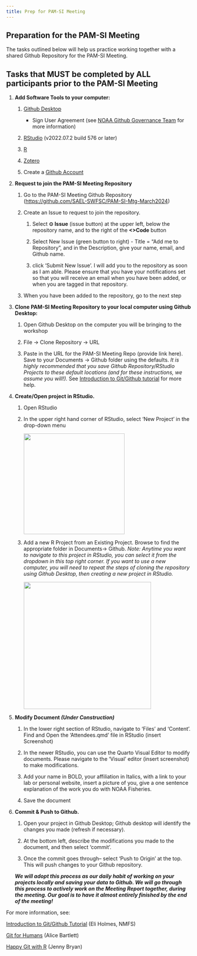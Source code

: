```yaml
---
title: Prep for PAM-SI Meeting
---
```


## Preparation for the PAM-SI Meeting

The tasks outlined below will help us practice working together with a shared Github Repository for the PAM-SI Meeting.

## Tasks that MUST be completed by ALL participants prior to the PAM-SI Meeting

1.  **Add Software Tools to your computer:**

    1.  [Github Desktop](https://desktop.github.com/)

        -   Sign User Agreement (see [NOAA Github Governance Team](https://sites.google.com/noaa.gov/nmfs-st-github-governance-team/github-users) for more information)

    2.  [RStudio](https://www.rstudio.com/products/rstudio/download/#download) (v2022.07.2 build 576 or later)

    3.  [R](https://www.r-project.org/)

    4.  [Zotero](https://www.zotero.org/)

    5.  Create a [Github Account](https://github.com/)

2.  **Request to join the PAM-SI Meeting Repository**

    1.  Go to the PAM-SI Meeting Github Repository (<https://github.com/SAEL-SWFSC/PAM-SI-Mtg-March2024>)

    2.  Create an Issue to request to join the repository.

        1.  Select **⊙ Issue** (issue button) at the upper left, below the repository name, and to the right of the **\<\>Code** button

        2.  Select New Issue (green button to right) - Title = "Add me to Repository", and in the Description, give your name, email, and Github name.

        3.  click 'Submit New Issue'. I will add you to the repository as soon as I am able. Please ensure that you have your notifications set so that you will receive an email when you have been added, or when you are tagged in that repository.

    3.  When you have been added to the repository, go to the next step

3.  **Clone PAM-SI Meeting Repository to your local computer using Github Desktop:**

    1.  Open Github Desktop on the computer you will be bringing to the workshop

    2.  File -\> Clone Repository -\> URL

    3.  Paste in the URL for the PAM-SI Meeting Repo (provide link here). Save to your Documents -\> Github folder using the defaults. *It is highly recommended that you save Github Repository/RStudio Projects to these default locations (and for these instructions, we assume you will!).* See [Introduction to Git/Github tutorial](https://rverse-tutorials.github.io/PSAW-2022/) for more help.

4.  **Create/Open project in RStudio.**

    1.  Open RStudio

    2.  In the upper right hand corner of RStudio, select 'New Project' in the drop-down menu

        ![](images/rstudio-newProject.JPG){width="274"}

    3.  Add a new R Project from an Existing Project. Browse to find the appropriate folder in Documents-\> Github. *Note: Anytime you want to navigate to this project in RStudio, you can select it from the dropdown in this top right corner. If you want to use a new computer, you will need to repeat the steps of cloning the repository using Github Desktop, then creating a new project in RStudio.*

        ![](images/Rstudio-CreatefromExistingDir.JPG){width="346"}

5.  **Modify Document *(Under Construction)***

    1.  In the lower right section of RStudio, navigate to 'Files' and 'Content'. Find and Open the 'Attendees.qmd' file in RStudio (insert Screenshot)

    2.  In the newer RStudio, you can use the Quarto Visual Editor to modify documents. Please navigate to the 'Visual' editor (insert screenshot) to make modifications.

    3.  Add your name in BOLD, your affiliation in Italics, with a link to your lab or personal website, insert a picture of you, give a one sentence explanation of the work you do with NOAA Fisheries.

    4.  Save the document

6.  **Commit & Push to Github.**

    1.  Open your project in Github Desktop; Github desktop will identify the changes you made (refresh if necessary).

    2.  At the bottom left, describe the modifications you made to the document, and then select 'commit'.

    3.  Once the commit goes through-- select 'Push to Origin' at the top. This will push changes to your Github repository.

    ***We will adopt this process as our daily habit of working on your projects locally and saving your data to Github. We will go through this process to actively work on the Meeting Report together, during the meeting. Our goal is to have it almost entirely finished by the end of the meeting!***

For more information, see:

[Introduction to Git/Github Tutorial](https://rverse-tutorials.github.io/PSAW-2022/) (Eli Holmes, NMFS)

[Git for Humans](https://youtu.be/eWxxfttcMts) (Alice Bartlett)

[Happy Git with R](https://happygitwithr.com/) (Jenny Bryan)
